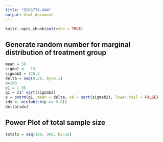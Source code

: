 ```yaml
---
title: "BIOS776-HW4"
output: html_document
---
```


```r
knitr::opts_chunk$set(echo = TRUE)
```

## Generate random number for marginal distribution of treatment group

```R
mean = 50
sigma1 <-  13
sigmab2 = 135.3
delta = seq(0,50, by=0.1)
n=100
z1 = 1.96
q1 = z1* sqrt(sigmab2) 
p = pnorm(q1, mean = delta, sd = sqrt(sigmab2), lower.tail = FALSE)
idx <- min(which(p >= 0.8))
delta[idx]
```

## Power Plot of total sample size


```r
totaln = seq(100, 300, by=10)

```

